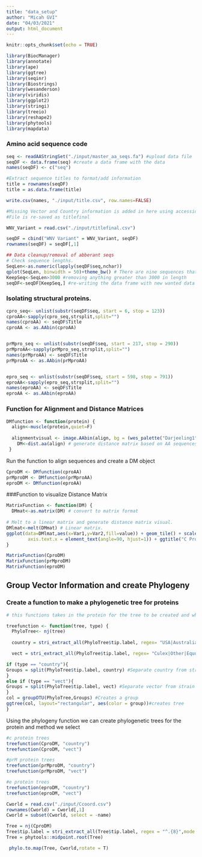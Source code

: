 ```yaml
---
title: "data_setup"
author: "Micah GVI"
date: "04/03/2021"
output: html_document
---
```


```r
knitr::opts_chunk$set(echo = TRUE)
```


```r
library(BiocManager)
library(annotate)
library(ape)
library(ggtree)
library(seqinr)
library(Biostrings)
library(wesanderson)
library(viridis)
library(ggplot2)
library(stringi)
library(treeio)
library(reshape2)
library(phytools)
library(mapdata)
```

### Amino acid sequence code ####
```r
seq <- readAAStringSet("./input/master_aa_seqs.fa") #upload data file
seqDF <- data.frame(seq) #create a data frame with the data 
names(seqDF) <- c("seq") 
```


```r
#Extract sequence titles to format/add information
title = rownames(seqDF)
title = as.data.frame(title)

write.csv(names, "./input/title.csv", row.names=FALSE)

#Missing Vector and Country information is added in here using accession literature 
#File is re-saved as titlefinal

WNV_Variant = read.csv("./input/titlefinal.csv")

seqDF = cbind("WNV Variant" = WNV_Variant, seqDF)
rownames(seqDF) = seqDF[,1]
```


```r
## Data cleanup/removal of abberant seqs
# Check sequence lengths.
SeqLen<-as.numeric(lapply(seqDF$seq,nchar))
qplot(SeqLen, binwidth = 50)+theme_bw() # There are nine sequences that are drastically different lengths than the rest. I will remove these:
KeepSeq<-SeqLen>3000 #removing anything greater than 3000 in length 
seqDF<-seqDF[KeepSeq,] #re-writing the data frame with new wanted data 
```

### Isolating structural proteins.
```r
cpro_seq<- unlist(substr(seqDF$seq, start = 6, stop = 123))
cproAA<-sapply(cpro_seq,strsplit,split="")
names(cproAA) <- seqDF$Title
cproAA <- as.AAbin(cproAA)


prMpro_seq <- unlist(substr(seqDF$seq, start = 217, stop = 290))
prMproAA<-sapply(prMpro_seq,strsplit,split="")
names(prMproAA) <- seqDF$Title
prMproAA <- as.AAbin(prMproAA)


epro_seq <- unlist(substr(seqDF$seq, start = 598, stop = 791))
eproAA<-sapply(epro_seq,strsplit,split="")
names(eproAA) <- seqDF$Title
eproAA <- as.AAbin(eproAA)
```

  
### Function for Alignment and Distance Matrices
```r
DMfunction <- function(protein) {
  align<-muscle(protein,quiet=F)
  
  alignmentvisual <- image.AAbin(align, bg = (wes_palette("Darjeeling1")[5]), col = wes_palette("Darjeeling1"), ylab = "WNV Variants", xlab = "Sequence Length", show.labels = T, cex.lab = 0.2, legend = T, aa.cex = 0.8)
    DM<-dist.aa(align) # generate distance matrix based on AA sequences.
 }
```

Run the function to align sequences and create a DM object 
```r
CproDM <- DMfunction(cproAA)
prMproDM <- DMfunction(prMproAA)
eproDM <- DMfunction(eproAA)
```

###Function to visualize Distance Matrix 
```r
MatrixFunction <- function(DM) {
  DMmat<-as.matrix(DM) # convert to matrix format
  
# Melt to a linear matrix and generate distance matrix visual.
DMlmat<-melt(DMmat) # Linear matrix.
ggplot(data=DMlmat,aes(x=Var1,y=Var2,fill=value)) + geom_tile() + scale_fill_gradientn(colours=c("white","blue","green","red")) + theme(text = element_text(size=5),
        axis.text.x = element_text(angle=90, hjust=1)) + ggtitle("C Protein Distance Matrix")
}
```

```r
MatrixFunction(CproDM)
MatrixFunction(prMproDM)
MatrixFunction(eproDM)
```

## Group Vector Information and create Phylogeny

### Create a function to make a phylogenetic tree for proteins 
```r
# this functions takes in the protein for the tree to be created and whether it should create a phylogenetic tree for country or vector 

treefunction <- function(tree, type) {
  PhyloTree<- nj(tree)
  
  country = stri_extract_all(PhyloTree$tip.label, regex= "USA|Australia|South Africa|Israel|Russia|India|Madagascar|Azerbaijan|Ukraine|Czech Republic|Kenya|Nigeria|Central African Republic|DRC|Portugal|Morocco|Senegal|Tunisia|Cyprus|Japan|France", mode = "all", simplify =TRUE)  

  vect = stri_extract_all(PhyloTree$tip.label, regex= "Culex|Other|Equus|Homo sapiens|Corvus|Culiseta|Ornithodoros|Mus|Hyalomma|Oriolus|Aves|Dermacentor|Aedes|Rousettus|Culicidae",mode = "all", simplify =TRUE) 

if (type == "country"){
Groups = split(PhyloTree$tip.label, country) #Separate country from strain name
}
else if (type == "vect"){
Groups = split(PhyloTree$tip.label, vect) #Separate vector from strain name
}
col = groupOTU(PhyloTree,Groups) #Creates a group
ggtree(col, layout="rectangular", aes(color = group))#creates tree  
}

```

Using the phylogeny function we can create phylogenetic trees for the protein and method we select 
```r
#c protein trees
treefunction(CproDM, "country")
treefunction(CproDM, "vect")

#prM protein trees
treefunction(prMproDM, "country")
treefunction(prMproDM, "vect")

#e protein trees 
treefunction(eproDM, "country")
treefunction(eproDM, "vect")
```

```r
Cworld = read.csv("./input/Ccoord.csv")
rownames(Cworld) = Cworld[,1]
Cworld = subset(Cworld, select = -name)

Tree = nj(CproDM)
Tree$tip.label = stri_extract_all(Tree$tip.label, regex = "^.{8}",mode = "all", simplify =TRUE)
Tree = phytools::midpoint.root(Tree)

 phylo.to.map(Tree, Cworld,rotate = T)
``` 







